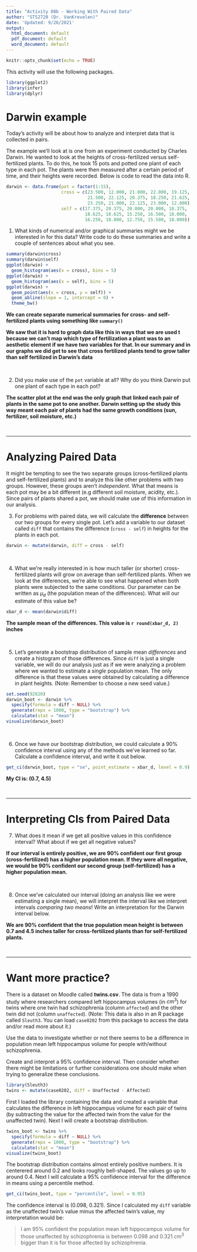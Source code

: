 ```yaml
---
title: "Activity 08b - Working With Paired Data"
author: "STS2720 (Dr. VanKrevelen)"
date: 'Updated: 9/26/2021'
output:
  html_document: default
  pdf_document: default
  word_document: default
---
```


```r
knitr::opts_chunk$set(echo = TRUE)
```

This activity will use the following packages.

```r
library(ggplot2)
library(infer)
library(dplyr)
```

# Darwin example

Today's activity will be about how to analyze and interpret data that is collected in pairs. 

The example we'll look at is one from an experiment conducted by Charles Darwin. He wanted to look at the heights of cross-fertilized versus self-fertilized plants. To do this, he took 15 pots and potted one plant of each type in each pot. The plants were then measured after a certain period of time, and their heights were recorded. Below is code to read the data into R.

```r
darwin <- data.frame(pot = factor(1:15),
                     cross = c(23.500, 12.000, 21.000, 22.000, 19.125,
                               21.500, 22.125, 20.375, 18.250, 21.625,
                               23.250, 21.000, 22.125, 23.000, 12.000),
                     self = c(17.375, 20.375, 20.000, 20.000, 18.375,
                              18.625, 18.625, 15.250, 16.500, 18.000,
                              16.250, 18.000, 12.750, 15.500, 18.000))

```

1. What kinds of numerical and/or graphical summaries might we be interested in for this data? Write code to do these summaries and write a couple of sentences about what you see.

```r
summary(darwin$cross)
summary(darwin$self)
ggplot(darwin) +
  geom_histogram(aes(x = cross), bins = 5)
ggplot(darwin) +
  geom_histogram(aes(x = self), bins = 5)
ggplot(darwin) +
  geom_point(aes(x = cross, y = self)) +
  geom_abline(slope = 1, intercept = 0) +
  theme_bw()
```

**We can create separate numerical summaries for cross- and self-fertilized plants using something like `summary()`**

**We saw that it is hard to graph data like this in ways that we are used t because we can't map which type of fertilization a plant was to an aesthetic element if we have two variables for that. In our summary and in our graphs we did get to see that cross fertilized plants tend to grow taller than self fertilized in Darwin's data**

<br>


2. Did you make use of the `pot` variable at all? Why do you think Darwin put one plant of each type in each pot?

**The scatter plot at the end was the only graph that linked each pair of plants in the same pot to one another. Darwin setting up the study this way meant each pair of plants had the same growth conditions (sun, fertilizer, soil moisture, etc.)**

<br>


---


# Analyzing Paired Data

It might be tempting to see the two separate groups (cross-fertilized plants and self-fertilized plants) and to analyze this like other problems with two groups. However, these groups aren't *independent*. What that means is each pot may be a bit different (e.g different soil moisture, acidity, etc.). Since pairs of plants shared a pot, we should make use of this information in our analysis.

3. For problems with paired data, we will calculate the **difference** between our two groups for every single pot. Let's add a variable to our dataset called `diff` that contains the difference (`cross - self`) in heights for the plants in each pot.

```r
darwin <- mutate(darwin, diff = cross - self)
```

<br>


4. What we're really interested in is how much taller (or shorter) cross-fertilized plants will grow on average than self-fertilized plants. When we look at the differences, we're able to see what happened when both plants were subjected to the same conditions. Our parameter can be written as $\mu_d$ (the population mean of the differences). What will our estimate of this value be?

```r
xbar_d <- mean(darwin$diff)
```


**The sample mean of the differences. This value is `r round(xbar_d, 2)` inches**

<br>


5. Let's generate a bootstrap distribution of sample mean *differences* and create a histogram of those differences. Since `diff` is just a single variable, we will do our analysis just as if we were analyzing a problem where we wanted to estimate a *single* population mean. The only difference is that these values were obtained by calculating a difference in plant heights. (Note: Remember to choose a new seed value.)

```r
set.seed(92820)
darwin_boot <- darwin %>%
  specify(formula = diff ~ NULL) %>%
  generate(reps = 1000, type = "bootstrap") %>%
  calculate(stat = "mean")
visualize(darwin_boot)
```

<br>


6. Once we have our bootstrap distribution, we could calculate a 90% confidence interval using any of the methods we've learned so far. Calculate a confidence interval, and write it out below.

```r
get_ci(darwin_boot, type = "se", point_estimate = xbar_d, level = 0.9)
```

**My CI is: (0.7, 4.5)**

<br>


---

# Interpreting CIs from Paired Data

7. What does it mean if we get all positive values in this confidence interval? What about if we get all negative values?

**If our interval is entirely positive, we are 90% confident our first group (cross-fertilized) has a higher population mean. If they were all negative, we would be 90% confident our second group (self-fertilized) has a higher population mean.**

<br>


8. Once we've calculated our interval (doing an analysis like we were estimating a single mean), we will interpret the interval like we interpret intervals *comparing two means*! Write an interpretation for the Darwin interval below.

**We are 90% confident that the true population mean height is between 0.7 and 4.5 inches taller for cross-fertilized plants than for self-fertilized plants.**

<br>


---

# Want more practice? 

There is a dataset on Moodle called **twins.csv**. The data is from a 1990 study where researchers compared left hippocampus volumes (in $cm^3$) for twins where one twin had schizophrenia (column `affected`) and the other twin did not (column `unaffected`). (Note: This data is also in an R package called `Sleuth3`. You can load `case0202` from this package to access the data and/or read more about it.)

Use the data to investigate whether or not there seems to be a difference in population mean left hippocampus volume for people with/without schizophrenia. 

Create and interpret a 95% confidence interval. Then consider whether there might be limitations or further considerations one should make when trying to generalize these conclusions.

```r
library(Sleuth3)
twins <- mutate(case0202, diff = Unaffected - Affected)
```

First I loaded the library containing the data and created a variable that calculates the difference in left hippocampus volume for each pair of twins (by subtracting the value for the affected twin from the value for the unaffected twin). Next I will create a bootstrap distribution.

```r
twins_boot <- twins %>%
  specify(formula = diff ~ NULL) %>%
  generate(reps = 1000, type = "bootstrap") %>%
  calculate(stat = "mean")
visualize(twins_boot)
```

The bootstrap distribution contains almost entirely positive numbers. It is centerered around 0.2 and looks roughly bell-shaped. The values go up to around 0.4. Next I will calculate a 95% confidence interval for the difference in means using a percentile method.

```r
get_ci(twins_boot, type = "percentile", level = 0.95)
```

The confidence interval is (0.098, 0.321). Since I calculated my `diff` variable as the unaffected twin's value minus the affected twin's value, my interpretation would be:

> I am 95% confident the population mean left hippocampus volume for those unaffected by schizophrenia is between 0.098 and 0.321 $cm^3$ bigger than it is for those affected by schizophrenia.